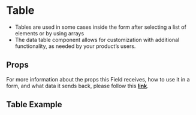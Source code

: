 
<Meta title='FormFields/FormFieldTable/Readme' />

# Table

- Tables are used in some cases inside the form after selecting a list of elements or by using arrays
- The data table component allows for customization with additional functionality, as needed by your product’s users.

## Props
For more information about the props this Field receives, how to use it in a form, and what data it sends back, please follow this [**link**](https://simpleviewinc.github.io/sv-mosaic/master/?path=/docs/components-form-readme--page#formfieldtable).

## Table Example

<Preview withSource='none'>
  <stories.Playground />
</Preview>
